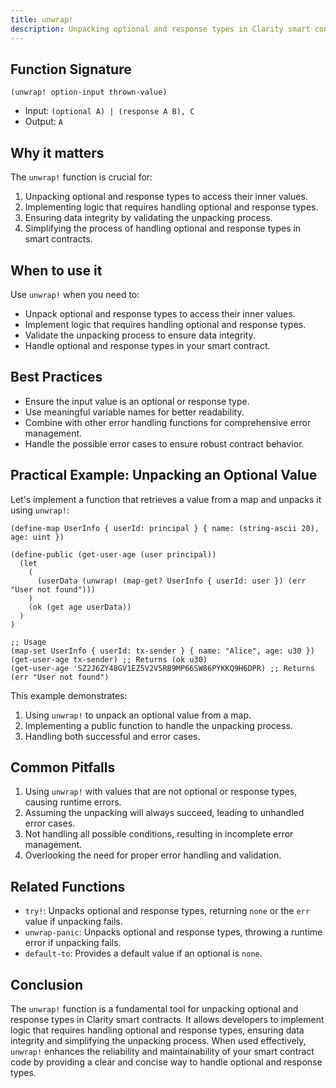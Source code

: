 ```yaml
---
title: unwrap!
description: Unpacking optional and response types in Clarity smart contracts.
---
```


## Function Signature

```clarity
(unwrap! option-input thrown-value)
```
























- Input: `(optional A) | (response A B), C`
- Output: `A`

## Why it matters

The `unwrap!` function is crucial for:

1. Unpacking optional and response types to access their inner values.
2. Implementing logic that requires handling optional and response types.
3. Ensuring data integrity by validating the unpacking process.
4. Simplifying the process of handling optional and response types in smart contracts.

## When to use it

Use `unwrap!` when you need to:

- Unpack optional and response types to access their inner values.
- Implement logic that requires handling optional and response types.
- Validate the unpacking process to ensure data integrity.
- Handle optional and response types in your smart contract.

## Best Practices

- Ensure the input value is an optional or response type.
- Use meaningful variable names for better readability.
- Combine with other error handling functions for comprehensive error management.
- Handle the possible error cases to ensure robust contract behavior.

## Practical Example: Unpacking an Optional Value

Let's implement a function that retrieves a value from a map and unpacks it using `unwrap!`:

```clarity
(define-map UserInfo { userId: principal } { name: (string-ascii 20), age: uint })

(define-public (get-user-age (user principal))
  (let
    (
      (userData (unwrap! (map-get? UserInfo { userId: user }) (err "User not found")))
    )
    (ok (get age userData))
  )
)

;; Usage
(map-set UserInfo { userId: tx-sender } { name: "Alice", age: u30 })
(get-user-age tx-sender) ;; Returns (ok u30)
(get-user-age 'SZ2J6ZY48GV1EZ5V2V5RB9MP66SW86PYKKQ9H6DPR) ;; Returns (err "User not found")
```
























This example demonstrates:
1. Using `unwrap!` to unpack an optional value from a map.
2. Implementing a public function to handle the unpacking process.
3. Handling both successful and error cases.

## Common Pitfalls

1. Using `unwrap!` with values that are not optional or response types, causing runtime errors.
2. Assuming the unpacking will always succeed, leading to unhandled error cases.
3. Not handling all possible conditions, resulting in incomplete error management.
4. Overlooking the need for proper error handling and validation.

## Related Functions

- `try!`: Unpacks optional and response types, returning `none` or the `err` value if unpacking fails.
- `unwrap-panic`: Unpacks optional and response types, throwing a runtime error if unpacking fails.
- `default-to`: Provides a default value if an optional is `none`.

## Conclusion

The `unwrap!` function is a fundamental tool for unpacking optional and response types in Clarity smart contracts. It allows developers to implement logic that requires handling optional and response types, ensuring data integrity and simplifying the unpacking process. When used effectively, `unwrap!` enhances the reliability and maintainability of your smart contract code by providing a clear and concise way to handle optional and response types.
